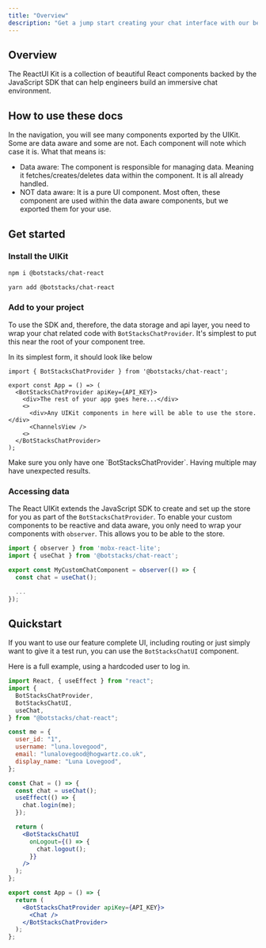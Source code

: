 ```yaml
---
title: "Overview"
description: "Get a jump start creating your chat interface with our beautiful React UIKit!"
---
```


## Overview

The ReactUI Kit is a collection of beautiful React components backed by the JavaScript SDK
that can help engineers build an immersive chat environment.

## How to use these docs

In the navigation, you will see many components exported by the UIKit. Some are data aware and some are not.
Each component will note which case it is. What that means is:

- Data aware: The component is responsible for managing data. Meaning it fetches/creates/deletes data within
  the component. It is all already handled.
- NOT data aware: It is a pure UI component. Most often, these component are used within the data aware components,
  but we exported them for your use.

## Get started

### Install the UIKit

<CodeGroup>

```bash npm
npm i @botstacks/chat-react
```

```bash yarn
yarn add @botstacks/chat-react
```

</CodeGroup>

### Add to your project

To use the SDK and, therefore, the data storage and api layer, you need to wrap your chat related code
with `BotStacksChatProvider`. It's simplest to put this near the root of your component tree.

In its simplest form, it should look like below

```tsx app.tsx
import { BotStacksChatProvider } from '@botstacks/chat-react';

export const App = () => (
  <BotStacksChatProvider apiKey={API_KEY}>
    <div>The rest of your app goes here...</div>
    <>
      <div>Any UIKit components in here will be able to use the store.</div>
      <ChannelsView />
    <>
  </BotStacksChatProvider>
);
```

<Warning>
  Make sure you only have one `BotStacksChatProvider`. Having multiple may have
  unexpected results.
</Warning>

### Accessing data

The React UIKit extends the JavaScript SDK to create and set up the store for you as part of the `BotStacksChatProvider`.
To enable your custom components to be reactive and data aware, you only need to wrap your components with `observer`.
This allows you to be able to the store.

```jsx
import { observer } from 'mobx-react-lite';
import { useChat } from '@botstacks/chat-react';

export const MyCustomChatComponent = observer(() => {
  const chat = useChat();

  ...
});
```

## Quickstart

If you want to use our feature complete UI, including routing or just simply want to give it a test
run, you can use the `BotStacksChatUI` component.

Here is a full example, using a hardcoded user to log in.

```jsx
import React, { useEffect } from "react";
import {
  BotStacksChatProvider,
  BotStacksChatUI,
  useChat,
} from "@botstacks/chat-react";

const me = {
  user_id: "1",
  username: "luna.lovegood",
  email: "lunalovegood@hogwartz.co.uk",
  display_name: "Luna Lovegood",
};

const Chat = () => {
  const chat = useChat();
  useEffect(() => {
    chat.login(me);
  });

  return (
    <BotStacksChatUI
      onLogout={() => {
        chat.logout();
      }}
    />
  );
};

export const App = () => {
  return (
    <BotStacksChatProvider apiKey={API_KEY}>
      <Chat />
    </BotStacksChatProvider>
  );
};
```
